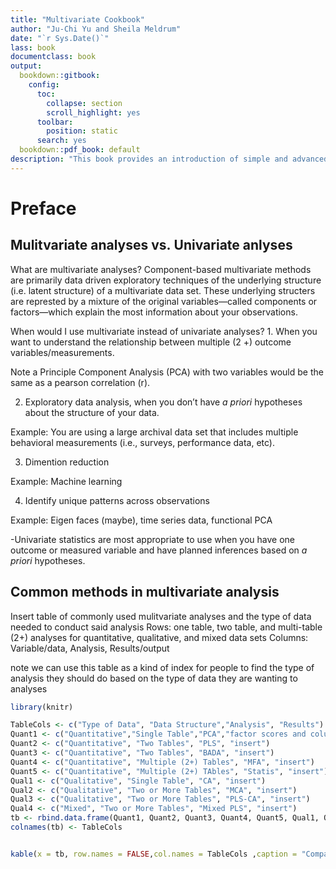 ```yaml
--- 
title: "Multivariate Cookbook"
author: "Ju-Chi Yu and Sheila Meldrum"
date: "`r Sys.Date()`"
lass: book
documentclass: book
output:
  bookdown::gitbook: 
    config:
      toc:
        collapse: section
        scroll_highlight: yes
      toolbar:
        position: static
      search: yes
  bookdown::pdf_book: default
description: "This book provides an introduction of simple and advanced multivariate analysis."
---
```


# Preface{-}

## Mulitvariate analyses vs. Univariate anlyses

What are multivariate analyses? 
Component-based multivariate methods are primarily data driven exploratory techniques of the underlying structure (i.e. latent structure) of a multivariate data set. These underlying structers are represted by a mixture of the original variables---called components or factors---which explain the most information about your observations.

When would I use multivariate instead of univariate analyses?
1. When you want to understand the relationship between multiple (2 +) outcome variables/measurements. 

Note a Principle Component Analysis (PCA) with two variables would be the same as a pearson correlation (r). 

2. Exploratory data analysis, when you don't have *a priori* hypotheses about the structure of your data. 

Example: You are using a large archival data set that includes multiple behavioral measurements (i.e., surveys, performance data, etc).

3. Dimention reduction

Example: Machine learning 

4. Identify unique patterns across observations 

Example: Eigen faces (maybe), time series data, functional PCA 

-Univariate statistics are most appropriate to use when you have one outcome or measured variable and have planned inferences based on *a priori* hypotheses.  

## Common methods in multivariate analysis

Insert table of commonly used mulitvariate analyses and the type of data needed to conduct said analysis 
Rows: one table, two table, and multi-table (2+) analyses for quantitative, qualitative, and mixed data sets 
Columns: Variable/data, Analysis, Results/output

note we can use this table as a kind of index for people to find the type of analysis they should do based on the type of data they are wanting to analyses
```r
library(knitr)

TableCols <- c("Type of Data", "Data Structure","Analysis", "Results") 
Quant1 <- c("Quantitative","Single Table","PCA","factor scores and column loadings")
Quant2 <- c("Quantitative", "Two Tables", "PLS", "insert")
Quant3 <- c("Quantitative", "Two Tables", "BADA", "insert")
Quant4 <- c("Quantitative", "Multiple (2+) Tables", "MFA", "insert")
Quant5 <- c("Quantitative", "Multiple (2+) TAbles", "Statis", "insert")
Qual1 <- c("Qualitative", "Single Table", "CA", "insert")
Qual2 <- c("Qualitative", "Two or More Tables", "MCA", "insert")
Qual3 <- c("Qualitative", "Two or More Tables", "PLS-CA", "insert")
Qual4 <- c("Mixed", "Two or More Tables", "Mixed PLS", "insert")
tb <- rbind.data.frame(Quant1, Quant2, Quant3, Quant4, Quant5, Qual1, Qual2, Qual3, Qual4) 
colnames(tb) <- TableCols


kable(x = tb, row.names = FALSE,col.names = TableCols ,caption = "Comparison between Multivariate and Univariate Analyses")
```
